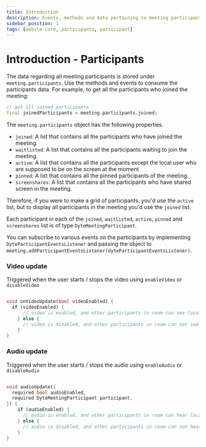 ```yaml
---
title: Introduction
description: Events, methods and data pertaining to meeting participants.
sidebar_position: 1
tags: [mobile-core, participants, participant]
---
```


# Introduction - Participants

The data regarding all meeting participants is stored under
`meeting.participants`. Use the methods and events to consume the participants
data. For example, to get all the participants who joined the meeting:

```dart
// get all joined participants
final joinedParticipants = meeting.participants.joined;
```

The `meeting.participants` object has the following properties.

- `joined`: A list that contains all the participants who have joined the
  meeting.
- `waitlisted`: A list that contains all the participants waiting to join the
  meeting.
- `active`: A list that contains all the participants except the local user who
  are supposed to be on the screen at the moment
- `pinned`: A list that contains all the pinned participants of the meeting.
- `screenshares`: A list that contains all the participants who have shared
  screen in the meeting.

Therefore, if you were to make a grid of participants, you'd use the `active`
list, but to display all participants in the meeting you'd use the `joined`
list.

Each participant in each of the `joined`, `waitlisted`, `active`, `pinned` and
`screenshares` list is of type `DyteMeetingParticipant`.

You can subscribe to various events on the participants by implementing
`DyteParticipantEventsListener` and passing the object to
`meeting.addParticipantEventsListener(dyteParticipantEventsListener)`.

### Video update

Triggered when the user starts / stops the video using `enableVideo` or
`disableVideo`

```dart

void onVideoUpdate(bool videoEnabled) {
  if (videoEnabled) {
      // video is enabled, and other participants in room can see local user
    } else {
      // video is disabled, and other participants in room can not see local user.
    }
}

```

### Audio update

Triggered when the user starts / stops the audio using `enableAudio` or
`disableAudio`

```dart

void audioUpdate({
  required bool audioEnabled,
  required DyteMeetingParticipant participant,
}) {
    if (audioEnabled) {
      // audio is enabled, and other participants in room can hear local user
    } else {
      // audio is disabled, and other participants in room can not hear local user.
    }
}

```
